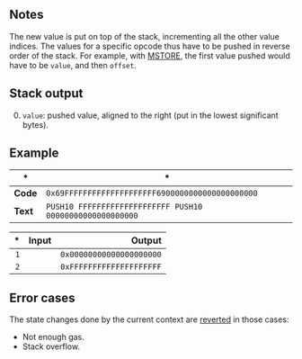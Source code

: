 ## Notes

The new value is put on top of the stack, incrementing all the other value indices. The values for a specific opcode thus have to be pushed in reverse order of the stack. For example, with [MSTORE](/#52), the first value pushed would have to be `value`, and then `offset`.

## Stack output

0. `value`: pushed value, aligned to the right (put in the lowest significant bytes).

## Example

| * | * |
|---|---|
| **Code** | `0x69FFFFFFFFFFFFFFFFFFFF6900000000000000000000` |
| **Text** | `PUSH10 FFFFFFFFFFFFFFFFFFFF PUSH10 00000000000000000000` |

| * | Input | Output |
|--:|------:|-------:|
| `1` | | `0x00000000000000000000` |
| `2` | | `0xFFFFFFFFFFFFFFFFFFFF` |

## Error cases

The state changes done by the current context are [reverted](#FD) in those cases:
- Not enough gas.
- Stack overflow.
